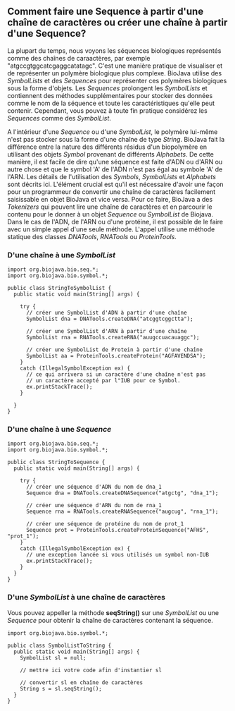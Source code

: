 == Comment faire une Sequence à partir d'une chaîne de caractères ou créer une chaîne à partir d'une Sequence? ==

La plupart du temps, nous voyons les séquences biologiques représentés comme des chaînes de caraactères, par exemple "atgccgtggcatcgaggcatatagc". C'est une manière pratique de visualiser et de représenter un polymère biologique plus complexe. BioJava utilise des ''SymbolLists'' et des ''Sequences'' pour représenter ces polymères biologiques sous la forme d'objets. Les ''Sequences'' prolongent les ''SymbolLists'' et contiennent des méthodes supplémentaires pour stocker des données comme le nom de la séquence et toute les caractéristiques qu'elle peut contenir. Cependant, vous pouvez à toute fin pratique considérez les ''Sequences'' comme des ''SymbolList''.

A l'intérieur d'une ''Sequence'' ou d'une ''SymbolList'', le polymère lui-même n'est pas stocker sous la forme d'une chaîne de type ''String''. BioJava fait la différence entre la nature des différents résidus d'un biopolymère en utilisant des objets ''Symbol'' provenant de différents ''Alphabets''. De cette manière, il est facile de dire qu'une séquence est faite d'ADN ou d'ARN ou autre chose et que le symbol 'A' de l'ADN n'est pas égal au symbole 'A' de l'ARN. Les détails de l'utilisation des ''Symbols'', ''SymbolLists'' et ''Alphabets'' sont décrits ici. L'élément crucial est qu'il est nécessaire d'avoir une façon pour un programmeur de convertir une chaîne de caractères facilement saisissable en objet BioJava et vice versa. Pour ce faire, BioJava a des ''Tokenizers'' qui peuvent lire une chaîne de caractères et en parcourir le contenu pour le donner à un objet ''Sequence'' ou ''SymbolList'' de Biojava. Dans le cas de l'ADN, de l'ARN ou d'une protéine, il est possible de le faire avec un simple appel d'une seule méthode. L'appel utilise une méthode statique des classes ''DNATools'', ''RNATools'' ou ''ProteinTools''.

=== D'une chaîne à une ''SymbolList'' ===

<pre>
import org.biojava.bio.seq.*;
import org.biojava.bio.symbol.*;

public class StringToSymbolList {
  public static void main(String[] args) {
   
    try {
      // créer une SymbolList d'ADN à partir d'une chaîne
      SymbolList dna = DNATools.createDNA("atcggtcggctta");

      // créer une SymbolList d'ARN à partir d'une chaîne
      SymbolList rna = RNATools.createRNA("auugccuacauaggc");

      // créer une SymbolList de Protein à partir d'une chaîne
      SymbolList aa = ProteinTools.createProtein("AGFAVENDSA");
    }
    catch (IllegalSymbolException ex) {
      // ce qui arrivera si un caractère d'une chaîne n'est pas
      // un caractère accepté par l"IUB pour ce Symbol.
      ex.printStackTrace();
    }
   
  }
}
</pre>

=== D'une chaîne à une ''Sequence'' ===

<pre>
import org.biojava.bio.seq.*;
import org.biojava.bio.symbol.*;

public class StringToSequence {
  public static void main(String[] args) {

    try {
      // créer une séquence d'ADN du nom de dna_1
      Sequence dna = DNATools.createDNASequence("atgctg", "dna_1");

      // créer une séquence d'ARN du nom de rna_1
      Sequence rna = RNATools.createRNASequence("augcug", "rna_1");

      // créer une séquence de protéine du nom de prot_1
      Sequence prot = ProteinTools.createProteinSequence("AFHS", "prot_1");
    }
    catch (IllegalSymbolException ex) {
      // une exception lancée si vous utilisés un symbol non-IUB
      ex.printStackTrace();
    }
  }
}
</pre>

=== D'une ''SymbolList'' à une chaîne de caractères ===

Vous pouvez appeller la méthode '''seqString()''' sur une ''SymbolList'' ou une ''Sequence'' pour obtenir la chaîne de caractères contenant la séquence.

<pre>
import org.biojava.bio.symbol.*;

public class SymbolListToString {
  public static void main(String[] args) {
    SymbolList sl = null;
    
    // mettre ici votre code afin d'instantier sl
   
    // convertir sl en chaîne de caractères
    String s = sl.seqString();
  }
}
</pre>